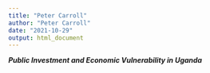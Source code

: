 ```yaml
---
title: "Peter Carroll"
author: "Peter Carroll"
date: "2021-10-29"
output: html_document
---
```


***Public Investment and Economic Vulnerability in Uganda***